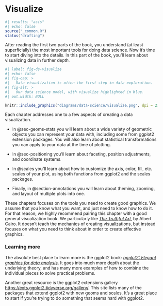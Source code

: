 # Visualize {#sec-visualize .unnumbered}

```r
#| results: "asis"
#| echo: false
source("_common.R")
status("drafting")
```

After reading the first two parts of the book, you understand (at least superficially) the most important tools for doing data science.
Now it's time to start diving into the details.
In this part of the book, you'll learn about visualizing data in further depth.

<!--# TO DO: Update image in OmniGraffle. -->

```r
#| label: fig-ds-visualize
#| echo: false
#| fig-cap: >
#|   Data visualization is often the first step in data exploration.
#| fig-alt: >
#|   Our data science model, with visualize highlighted in blue.
#| out.width: NULL

knitr::include_graphics("diagrams/data-science/visualize.png", dpi = 270)
```

Each chapter addresses one to a few aspects of creating a data visualization.

-   In @sec-geoms-stats you will learn about a wide variety of geometric objects you can represent your data with, including some from ggplot2 extension packages.
    You will also learn about statistical transformations you can apply to your data at the time of plotting.

-   In @sec-positioning you'll learn about faceting, position adjustments, and coordinate systems.

-   In @scales you'll learn about how to customize the axis, color, fill, etc. scales of your plot, using both functions from ggplot2 and the scales packages.

-   Finally, in @section-annotations you will learn about theming, zooming, and layout of multiple plots into one.

These chapters focuses on the tools you need to create good graphics.
We assume that you know what you want, and just need to know how to do it.
For that reason, we highly recommend pairing this chapter with a good general visualization book.
We particularly like [*The Truthful Art*](https://www.amazon.com/gp/product/0321934075/), by Albert Cairo.
It doesn't teach the mechanics of creating visualizations, but instead focuses on what you need to think about in order to create effective graphics.

### Learning more

The absolute best place to learn more is the ggplot2 book: [*ggplot2: Elegant graphics for data analysis*](https://ggplot2-book.org/).
It goes into much more depth about the underlying theory, and has many more examples of how to combine the individual pieces to solve practical problems.

Another great resource is the ggplot2 extensions gallery <https://exts.ggplot2.tidyverse.org/gallery/>.
This site lists many of the packages that extend ggplot2 with new geoms and scales.
It's a great place to start if you're trying to do something that seems hard with ggplot2.
